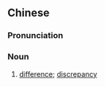 ==Chinese==
{{zh-forms|s=歧异}}

===Pronunciation===
{{zh-pron
|m=qíyì
|c=kei4 ji6
|mn=qz,xm,zz:kî-ī/tw:kî-ì
|cat=n
}}

===Noun===
{{zh-noun}}

# [[difference]]; [[discrepancy]]